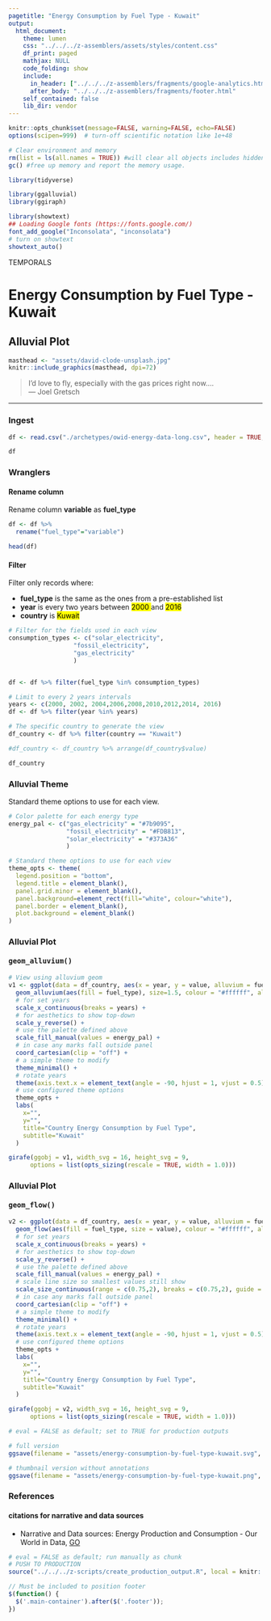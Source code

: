 ```yaml
---
pagetitle: "Energy Consumption by Fuel Type - Kuwait"
output: 
  html_document:
    theme: lumen
    css: "../../../z-assemblers/assets/styles/content.css"
    df_print: paged
    mathjax: NULL
    code_folding: show
    include:
      in_header: ["../../../z-assemblers/fragments/google-analytics.html", "../../../z-assemblers/fragments/header.html"]
      after_body: "../../../z-assemblers/fragments/footer.html"
    self_contained: false
    lib_dir: vendor
---
```



```r


knitr::opts_chunk$set(message=FALSE, warning=FALSE, echo=FALSE)
options(scipen=999)  # turn-off scientific notation like 1e+48

# Clear environment and memory
rm(list = ls(all.names = TRUE)) #will clear all objects includes hidden objects.
gc() #free up memory and report the memory usage.

library(tidyverse)

library(ggalluvial)
library(ggiraph)

library(showtext)
## Loading Google fonts (https://fonts.google.com/)
font_add_google("Inconsolata", "inconsolata")
# turn on showtext
showtext_auto()

```

<div class="activity">
TEMPORALS
</div>

# Energy Consumption by Fuel Type - Kuwait
## Alluvial Plot


```r

masthead <- "assets/david-clode-unsplash.jpg"
knitr::include_graphics(masthead, dpi=72)

```


> I'd love to fly, especially with the gas prices right now....\
--- Joel Gretsch\

***

### Ingest

```r

df <- read.csv("./archetypes/owid-energy-data-long.csv", header = TRUE, stringsAsFactors = FALSE)  

df
```


### Wranglers
#### Rename column 

Rename column __variable__ as __fuel_type__

```r
df <- df %>%
  rename("fuel_type"="variable")

head(df)
```

#### Filter 

Filter only records where:

* __fuel_type__ is the same as the ones from a pre-established list
* __year__ is every two years between <mark> 2000 </mark> and <mark> 2016 </mark>
* __country__ is <mark> Kuwait </mark>

```r

# Filter for the fields used in each view
consumption_types <- c("solar_electricity",
                  "fossil_electricity",
                  "gas_electricity"
                  )


df <- df %>% filter(fuel_type %in% consumption_types)

# Limit to every 2 years intervals
years <- c(2000, 2002, 2004,2006,2008,2010,2012,2014, 2016)
df <- df %>% filter(year %in% years)

# The specific country to generate the view
df_country <- df %>% filter(country == "Kuwait")

#df_country <- df_country %>% arrange(df_country$value)

df_country


```

### Alluvial Theme

Standard theme options to use for each view.

```r

# Color palette for each energy type
energy_pal <- c("gas_electricity" = "#7b9095", 
                "fossil_electricity" = "#FDB813",
                "solar_electricity" = "#373A36"
                )

# Standard theme options to use for each view
theme_opts <- theme(
  legend.position = "bottom",
  legend.title = element_blank(),
  panel.grid.minor = element_blank(),
  panel.background=element_rect(fill="white", colour="white"),
  panel.border = element_blank(),
  plot.background = element_blank()
)

```

### Alluvial Plot
#### <kbd> geom_alluvium() </kbd>

```r

# View using alluvium geom
v1 <- ggplot(data = df_country, aes(x = year, y = value, alluvium = fuel_type)) +
  geom_alluvium(aes(fill = fuel_type), size=1.5, colour = "#ffffff", alpha = 1.0, decreasing = FALSE) +
  # for set years
  scale_x_continuous(breaks = years) +
  # for aesthetics to show top-down
  scale_y_reverse() +
  # use the palette defined above
  scale_fill_manual(values = energy_pal) +
  # in case any marks fall outside panel
  coord_cartesian(clip = "off") +
  # a simple theme to modify
  theme_minimal() +
  # rotate years
  theme(axis.text.x = element_text(angle = -90, hjust = 1, vjust = 0.5)) +
  # use configured theme options
  theme_opts +
  labs(
    x="",
    y="",
    title="Country Energy Consumption by Fuel Type",
    subtitle="Kuwait"
  )

girafe(ggobj = v1, width_svg = 16, height_svg = 9,
      options = list(opts_sizing(rescale = TRUE, width = 1.0)))

```

### Alluvial Plot
#### <kbd> geom_flow() </kbd>

```r

v2 <- ggplot(data = df_country, aes(x = year, y = value, alluvium = fuel_type)) +
  geom_flow(aes(fill = fuel_type, size = value), colour = "#ffffff", alpha = 1.0, decreasing = FALSE) +
  # for set years
  scale_x_continuous(breaks = years) +
  # for aesthetics to show top-down
  scale_y_reverse() +
  # use the palette defined above
  scale_fill_manual(values = energy_pal) +
  # scale line size so smallest values still show
  scale_size_continuous(range = c(0.75,2), breaks = c(0.75,2), guide = FALSE) +
  # in case any marks fall outside panel
  coord_cartesian(clip = "off") +
  # a simple theme to modify
  theme_minimal() +
  # rotate years
  theme(axis.text.x = element_text(angle = -90, hjust = 1, vjust = 0.5)) +
  # use configured theme options
  theme_opts +
  labs(
    x="",
    y="",
    title="Country Energy Consumption by Fuel Type",
    subtitle="Kuwait"
  )

girafe(ggobj = v2, width_svg = 16, height_svg = 9,
      options = list(opts_sizing(rescale = TRUE, width = 1.0)))

```


```r

# eval = FALSE as default; set to TRUE for production outputs

# full version
ggsave(filename = "assets/energy-consumption-by-fuel-type-kuwait.svg", plot = v1, width=1280/72, height=720/72)

# thumbnail version without annotations
ggsave(filename = "assets/energy-consumption-by-fuel-type-kuwait.png", plot = v1, width=4, height=2.25)

```


### References
#### citations for narrative and data sources

* Narrative and Data sources: Energy Production and Consumption - Our World in Data, [GO](https://ourworldindata.org/energy-production-consumption){target="_blank"}



```r

# eval = FALSE as default; run manually as chunk
# PUSH TO PRODUCTION
source("../../../z-scripts/create_production_output.R", local = knitr::knit_global())

```



```js

// Must be included to position footer
$(function() {
  $('.main-container').after($('.footer'));
})

```


